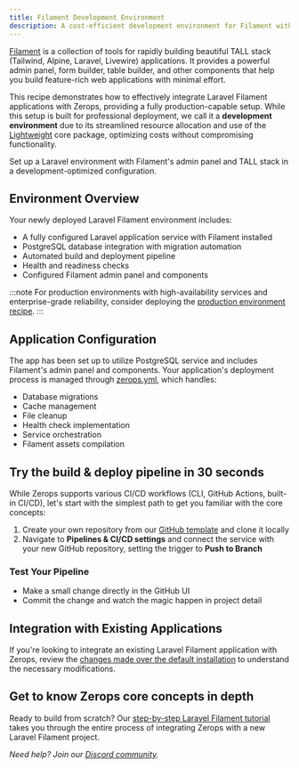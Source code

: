 ```yaml
---
title: Filament Development Environment
description: A cost-efficient development environment for Filament with production-grade capabilities, featuring PostgreSQL and automated deployment pipeline.
---
```



[Filament](https://filamentphp.com/) is a collection of tools for rapidly building beautiful TALL stack (Tailwind, Alpine, Laravel, Livewire) applications. It provides a powerful admin panel, form builder, table builder, and other components that help you build feature-rich web applications with minimal effort.

This recipe demonstrates how to effectively integrate Laravel Filament applications with Zerops, providing a fully production-capable setup. While this setup is built for professional deployment, we call it a **development environment** due to its streamlined resource allocation and use of the [Lightweight](/features/pricing#understanding-projects) core package, optimizing costs without compromising functionality.

<CustomCard icon={IconFilament} title="Deploy Filament Development Stack">
  <div className="flex-grow pb-1 pt-0.5">Set up a Laravel environment with Filament's admin panel and TALL stack in a development-optimized configuration.</div>
  <DeployButton link="filament-devel" badgeWidth="200" />
</CustomCard>

## Environment Overview

Your newly deployed Laravel Filament environment includes:

- A fully configured Laravel application service with Filament installed
- PostgreSQL database integration with migration automation
- Automated build and deployment pipeline
- Health and readiness checks
- Configured Filament admin panel and components

:::note
For production environments with high-availability services and enterprise-grade reliability, consider deploying the [production environment recipe](/frameworks/laravel/recipes/minimal-prod).
:::

## Application Configuration

The app has been set up to utilize PostgreSQL service and includes Filament's admin panel and components. Your application's deployment process is managed through [zerops.yml](/zerops-yml/specification), which handles:

- Database migrations
- Cache management
- File cleanup
- Health check implementation
- Service orchestration
- Filament assets compilation

## Try the build & deploy pipeline in 30 seconds

While Zerops supports various CI/CD workflows (CLI, GitHub Actions, built-in CI/CD), let's start with the simplest path to get you familiar with the core concepts:

1. Create your own repository from our [GitHub template](https://github.com/zeropsio/recipe-laravel-minimal) and clone it locally
2. Navigate to **Pipelines & CI/CD settings** and connect the service with your new GitHub repository, setting the trigger to **Push to Branch**

### Test Your Pipeline

- Make a small change directly in the GitHub UI
- Commit the change and watch the magic happen in project detail

## Integration with Existing Applications

If you're looking to integrate an existing Laravel Filament application with Zerops, review the [changes made over the default installation](https://github.com/zeropsio/recipe-laravel-minimal/blob/main/README.md#changes-made-over-the-default-installation) to understand the necessary modifications.

## Get to know Zerops core concepts in depth
Ready to build from scratch? Our [step-by-step Laravel Filament tutorial](/frameworks/laravel/introduction) takes you through the entire process of integrating Zerops with a new Laravel Filament project.

*Need help? Join our [Discord community](https://discord.gg/zerops).*